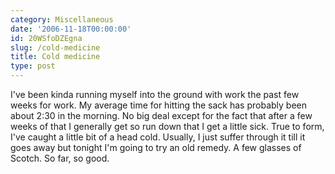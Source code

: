 ```yaml
---
category: Miscellaneous
date: '2006-11-18T00:00:00'
id: 20WSfoDZEgna
slug: /cold-medicine
title: Cold medicine
type: post
---
```


I've been kinda running myself into the ground with work the past
few weeks for work. My average time for hitting the sack has
probably been about 2:30 in the morning. No big deal except for the
fact that after a few weeks of that I generally get so run down
that I get a little sick. True to form, I've caught a little bit of
a head cold. Usually, I just suffer through it till it goes away
but tonight I'm going to try an old remedy. A few glasses of
Scotch. So far, so good.